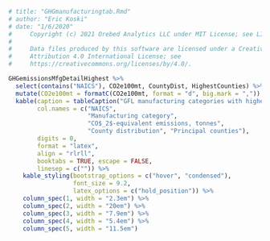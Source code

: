 ```r
# title: "GHGmanufacturingtab.Rmd"
# author: "Eric Koski"
# date: "1/6/2020"
#     Copyright (c) 2021 Orebed Analytics LLC under MIT License; see LICENSE.md. 
# 
#     Data files produced by this software are licensed under a Creative Commons 
#     Attribution 4.0 International License; see
#     https://creativecommons.org/licenses/by/4.0/. 

GHGemissionsMfgDetailHighest %>%
  select(contains("NAICS"), CO2e100mt, CountyDist, HighestCounties) %>%
  mutate(CO2e100mt = formatC(CO2e100mt, format = "d", big.mark = ",")) %>%
  kable(caption = tableCaption("GFL manufacturing categories with highest CO$_2$-equivalent GHG emissions"),
        col.names = c("NAICS", 
                      "Manufacturing category", 
                      "CO$_2$-equivalent emissions, tonnes",
                      "County distribution", "Principal counties"),
        digits = 0,
        format = "latex", 
        align = "rlrll", 
        booktabs = TRUE, escape = FALSE,
        linesep = c("")) %>%
    kable_styling(bootstrap_options = c("hover", "condensed"),
                  font_size = 9.2,
                  latex_options = c("hold_position")) %>%
    column_spec(1, width = "2.3em") %>%
    column_spec(2, width = "20em") %>%
    column_spec(3, width = "7.9em") %>%
    column_spec(4, width = "5.4em") %>%
    column_spec(5, width = "11.5em") 

```